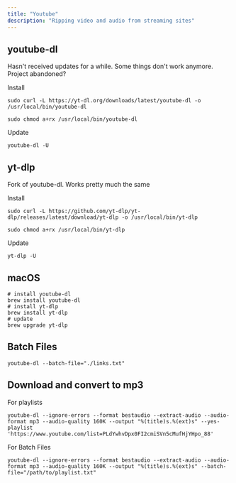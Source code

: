 ```yaml
---
title: "Youtube"
description: "Ripping video and audio from streaming sites"
---
```


## youtube-dl

Hasn't received updates for a while. Some things don't work anymore. Project abandoned?

Install

```
sudo curl -L https://yt-dl.org/downloads/latest/youtube-dl -o /usr/local/bin/youtube-dl

sudo chmod a+rx /usr/local/bin/youtube-dl
```

Update

```
youtube-dl -U
```

## yt-dlp

Fork of youtube-dl. Works pretty much the same

Install

```
sudo curl -L https://github.com/yt-dlp/yt-dlp/releases/latest/download/yt-dlp -o /usr/local/bin/yt-dlp

sudo chmod a+rx /usr/local/bin/yt-dlp
```

Update

```
yt-dlp -U
```

## macOS

```
# install youtube-dl
brew install youtube-dl
# install yt-dlp
brew install yt-dlp
# update
brew upgrade yt-dlp
```

## Batch Files

```
youtube-dl --batch-file="./links.txt"
```

## Download and convert to mp3

For playlists

```
youtube-dl --ignore-errors --format bestaudio --extract-audio --audio-format mp3 --audio-quality 160K --output "%(title)s.%(ext)s" --yes-playlist 'https://www.youtube.com/list=PLdYwhvDpx0FI2cmiSVn5cMufHjYHpo_88'
```

For Batch Files

```
youtube-dl --ignore-errors --format bestaudio --extract-audio --audio-format mp3 --audio-quality 160K --output "%(title)s.%(ext)s" --batch-file="/path/to/playlist.txt"
```
